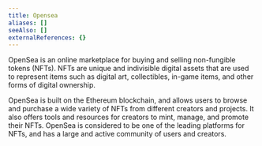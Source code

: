 ```yaml
---
title: Opensea
aliases: []
seeAlso: []
externalReferences: {}
---
```




OpenSea is an online marketplace for buying and selling non-fungible tokens (NFTs). NFTs are unique and indivisible digital assets that are used to represent items such as digital art, collectibles, in-game items, and other forms of digital ownership.&#x20;

OpenSea is built on the Ethereum blockchain, and allows users to browse and purchase a wide variety of NFTs from different creators and projects. It also offers tools and resources for creators to mint, manage, and promote their NFTs. OpenSea is considered to be one of the leading platforms for NFTs, and has a large and active community of users and creators.
